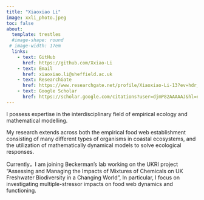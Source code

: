 ```yaml
---
title: "Xiaoxiao Li"
image: xxli_photo.jpeg
toc: false
about: 
  template: trestles
  #image-shape: round
 # image-width: 17em
  links:
    - text: GitHub
      href: https://github.com/Xxiao-Li
    - text: Email
      href: xiaoxiao.li@sheffield.ac.uk
    - text: ResearchGate
      href: https://www.researchgate.net/profile/Xiaoxiao-Li-13?ev=hdr_xprf
    - text: Google Scholar
      href: https://scholar.google.com/citations?user=djmP82AAAAAJ&hl=en&inst=12733411405069140160&authuser=1
---
```


I possess expertise in the interdisciplinary field of empirical ecology and mathematical modelling.

My research extends across both the empirical food web establishment consisting of many different types of organisms in coastal ecosystems, and the utilization of mathematically dynamical models to solve ecological responses.

Currently，I am joining Beckerman's lab working on the UKRI project "Assessing and Managing the Impacts of Mixtures of Chemicals on UK Freshwater Biodiversity in a Changing World", In particular, I focus on investigating multiple-stressor impacts on food web dynamics and functioning.
